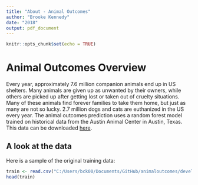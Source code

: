 ```yaml
---
title: "About - Animal Outcomes"
author: "Brooke Kennedy"
date: "2018"
output: pdf_document
---
```


```r
knitr::opts_chunk$set(echo = TRUE)
```

# Animal Outcomes Overview
Every year, approximately 7.6 million companion animals end up in US shelters. Many animals are given up as unwanted by their owners, while others are picked up after getting lost or taken out of cruelty situations. Many of these animals find forever families to take them home, but just as many are not so lucky. 2.7 million dogs and cats are euthanized in the US every year. The animal outcomes prediction uses a random forest model trained on historical data from the Austin Animal Center in Austin, Texas. This data can be downloaded [here](https://www.kaggle.com/c/shelter-animal-outcomes/data).

## A look at the data
Here is a sample of the original training data:
```r
train <- read.csv("C:/Users/bck00/Documents/GitHub/animaloutcomes/develop/data/external/train.csv", strip.white = TRUE, na.strings=c("","NA"))
head(train)
```










